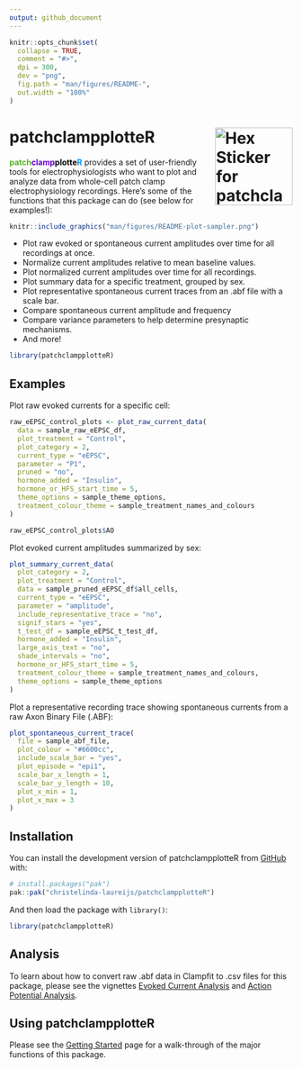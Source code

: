 ```yaml
---
output: github_document
---
```


<!-- README.md is generated from README.Rmd. Please edit that file -->

```r
knitr::opts_chunk$set(
  collapse = TRUE,
  comment = "#>",
  dpi = 300,
  dev = "png",
  fig.path = "man/figures/README-",
  out.width = "100%"
)
```

# patchclampplotteR <img src="man/figures/logo.png" align="right" height="138" alt="Hex Sticker for patchclampplotter package showing a neuron with electrodes inside it." />

<!-- badges: start -->
<!-- badges: end -->


<span style="color:#55b323;font-weight:bold;">patch</span><span
style="color:#6600cc;font-weight:bold;">clamp</span><span style="color:
black;font-weight:bold;">plotte</span><span
style="color:#0093fb;font-weight:bold;">R</span> provides a set of user-friendly
tools for electrophysiologists who want to plot and analyze data from whole-cell
patch clamp electrophysiology recordings. Here's some of the functions that this
package can do (see below for examples!):


```r
knitr::include_graphics("man/figures/README-plot-sampler.png")
```

* Plot raw evoked or spontaneous current amplitudes over time for all recordings at once.
* Normalize current amplitudes relative to mean baseline values.
* Plot normalized current amplitudes over time for all recordings.
* Plot summary data for a specific treatment, grouped by sex.
* Plot representative spontaneous current traces from an .abf file with a scale bar.
* Compare spontaneous current amplitude and frequency
* Compare variance parameters to help determine presynaptic mechanisms.
* And more!

```r
library(patchclampplotteR)
```


## Examples

Plot raw evoked currents for a specific cell:

```r
raw_eEPSC_control_plots <- plot_raw_current_data(
  data = sample_raw_eEPSC_df,
  plot_treatment = "Control",
  plot_category = 2,
  current_type = "eEPSC",
  parameter = "P1",
  pruned = "no",
  hormone_added = "Insulin",
  hormone_or_HFS_start_time = 5,
  theme_options = sample_theme_options,
  treatment_colour_theme = sample_treatment_names_and_colours
)

raw_eEPSC_control_plots$AO
```
Plot evoked current amplitudes summarized by sex:  


```r
plot_summary_current_data(
  plot_category = 2,
  plot_treatment = "Control",
  data = sample_pruned_eEPSC_df$all_cells,
  current_type = "eEPSC",
  parameter = "amplitude",
  include_representative_trace = "no",
  signif_stars = "yes",
  t_test_df = sample_eEPSC_t_test_df,
  hormone_added = "Insulin",
  large_axis_text = "no",
  shade_intervals = "no",
  hormone_or_HFS_start_time = 5,
  treatment_colour_theme = sample_treatment_names_and_colours,
  theme_options = sample_theme_options
)
```

Plot a representative recording trace showing spontaneous currents from a raw Axon Binary File (.ABF):

```r
plot_spontaneous_current_trace(
  file = sample_abf_file,
  plot_colour = "#6600cc",
  include_scale_bar = "yes",
  plot_episode = "epi1",
  scale_bar_x_length = 1,
  scale_bar_y_length = 10,
  plot_x_min = 1,
  plot_x_max = 3
)
```

## Installation

You can install the development version of patchclampplotteR from
[GitHub](https://github.com/) with:

```r
# install.packages("pak")
pak::pak("christelinda-laureijs/patchclampplotteR")
```

And then load the package with `library()`:

```r
library(patchclampplotteR)
```

## Analysis

To learn about how to convert raw .abf data in Clampfit to .csv files for this package, please see the vignettes [Evoked Current Analysis](https://christelinda-laureijs.github.io/patchclampplotteR/articles/evoked-current-analysis.html) and [Action Potential Analysis](https://christelinda-laureijs.github.io/patchclampplotteR/articles/action-potential-analysis.html).

## Using patchclampplotteR

Please see the [Getting Started](https://christelinda-laureijs.github.io/patchclampplotteR/articles/patchclampplotteR.html) page for a walk-through of the major functions of this package.
